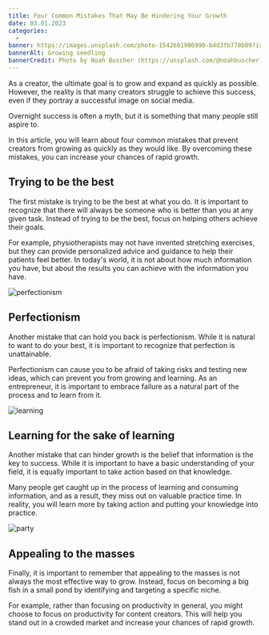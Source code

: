 ```yaml
---
title: Four Common Mistakes That May Be Hindering Your Growth
date: 03.01.2023
categories:
  -
banner: https://images.unsplash.com/photo-1542601906990-b4d3fb778b09?ixlib=rb-4.0.3&ixid=MnwxMjA3fDB8MHxwaG90by1wYWdlfHx8fGVufDB8fHx8&auto=format&fit=crop&w=3000&q=80
bannerAlt: Growing seedling
bannerCredit: Photo by Noah Buscher (https://unsplash.com/@noahbuscher)
---
```


As a creator, the ultimate goal is to grow and expand as quickly as possible. However, the reality is that many creators struggle to achieve this success,
even if they portray a successful image on social media.

Overnight success is often a myth, but it is something that many people still aspire to.

In this article, you will learn about four common mistakes that prevent creators from growing as quickly as they would like.
By overcoming these mistakes, you can increase your chances of rapid growth.

## Trying to be the best

The first mistake is trying to be the best at what you do. It is important to recognize that there will always be someone who is better than you at any given task. Instead of trying to be the best, focus on helping others achieve their goals.

For example, physiotherapists may not have invented stretching exercises, but they can provide personalized advice and guidance to help their patients feel better. In today's world, it is not about how much information you have,
but about the results you can achieve with the information you have.

![perfectionism](/images/article/hindering-growth/perfectionism.jpg)

## Perfectionism

Another mistake that can hold you back is perfectionism. While it is natural to want to do your best,
it is important to recognize that perfection is unattainable.

Perfectionism can cause you to be afraid of taking risks and testing new ideas,
which can prevent you from growing and learning. As an entrepreneur, it is important to embrace failure as a natural part of the process and to learn from it.

![learning](/images/article/hindering-growth/learning.jpg)

## Learning for the sake of learning

Another mistake that can hinder growth is the belief that information is the key to success. While it is important to have a basic understanding of your field,
it is equally important to take action based on that knowledge.

Many people get caught up in the process of learning and consuming information, and as a result,
they miss out on valuable practice time. In reality, you will learn more by taking action and putting your knowledge into practice.

![party](/images/article/hindering-growth/party.jpg)

## Appealing to the masses

Finally, it is important to remember that appealing to the masses is not always the most effective way to grow. Instead,
focus on becoming a big fish in a small pond by identifying and targeting a specific niche.

For example, rather than focusing on productivity in general,
you might choose to focus on productivity for content creators. This will help you stand out in a crowded market and increase your chances of rapid growth.
